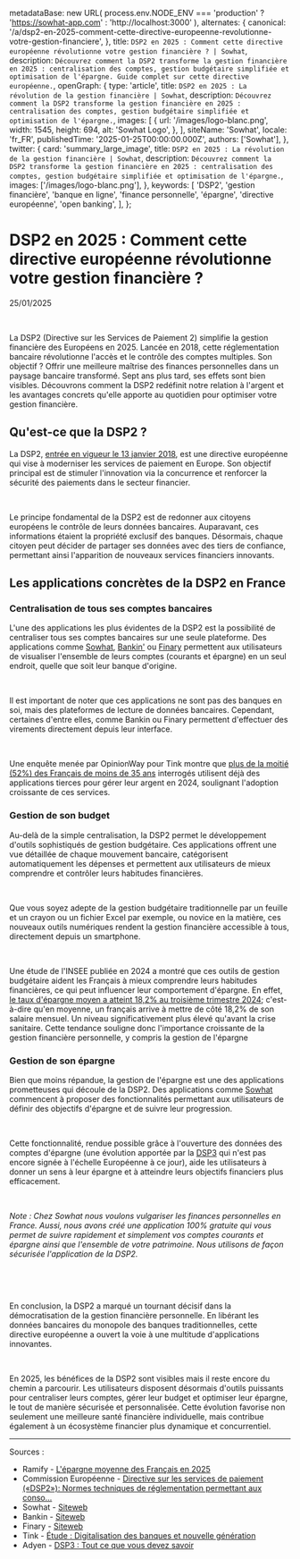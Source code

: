 
  metadataBase: new URL(
    process.env.NODE_ENV === 'production' ? 'https://sowhat-app.com' : 'http://localhost:3000'
  ),
  alternates: {
    canonical:
      '/a/dsp2-en-2025-comment-cette-directive-europeenne-revolutionne-votre-gestion-financiere',
  },
  title: `DSP2 en 2025 : Comment cette directive européenne révolutionne votre gestion financière ? | Sowhat`,
  description: `Découvrez comment la DSP2 transforme la gestion financière en 2025 : centralisation des comptes, gestion budgétaire simplifiée et optimisation de l'épargne. Guide complet sur cette directive européenne.`,
  openGraph: {
    type: 'article',
    title: `DSP2 en 2025 : La révolution de la gestion financière | Sowhat`,
    description: `Découvrez comment la DSP2 transforme la gestion financière en 2025 : centralisation des comptes, gestion budgétaire simplifiée et optimisation de l'épargne.`,
    images: [
      {
        url: '/images/logo-blanc.png',
        width: 1545,
        height: 694,
        alt: 'Sowhat Logo',
      },
    ],
    siteName: 'Sowhat',
    locale: 'fr_FR',
    publishedTime: '2025-01-25T00:00:00.000Z',
    authors: ['Sowhat'],
  },
  twitter: {
    card: 'summary_large_image',
    title: `DSP2 en 2025 : La révolution de la gestion financière | Sowhat`,
    description: `Découvrez comment la DSP2 transforme la gestion financière en 2025 : centralisation des comptes, gestion budgétaire simplifiée et optimisation de l'épargne.`,
    images: ['/images/logo-blanc.png'],
  },
  keywords: [
    'DSP2',
    'gestion financière',
    'banque en ligne',
    'finance personnelle',
    'épargne',
    'directive européenne',
    'open banking',
  ],
};

# DSP2 en 2025 : Comment cette directive européenne révolutionne votre gestion financière ?

<p data-key="date">25/01/2025</p>

<ImageWithCaption
  src={Splash.src}
  alt="Image de deux engrenages"
  caption="Deux engrenages"
  maxHeight={400}
/>

&nbsp;

La DSP2 (Directive sur les Services de Paiement 2) simplifie la gestion financière des Européens en 2025. Lancée en 2018, cette réglementation bancaire révolutionne l'accès et le contrôle des comptes multiples. Son objectif ? Offrir une meilleure maîtrise des finances personnelles dans un paysage bancaire transformé. Sept ans plus tard, ses effets sont bien visibles. Découvrons comment la DSP2 redéfinit notre relation à l'argent et les avantages concrets qu'elle apporte au quotidien pour optimiser votre gestion financière.

## Qu'est-ce que la DSP2 ?

La DSP2, [entrée en vigueur le 13 janvier 2018](https://ec.europa.eu/commission/presscorner/detail/fr/memo_17_4961), est une directive européenne qui vise à moderniser les services de paiement en Europe. Son objectif principal est de stimuler l'innovation via la concurrence et renforcer la sécurité des paiements dans le secteur financier.

&nbsp;

Le principe fondamental de la DSP2 est de redonner aux citoyens européens le contrôle de leurs données bancaires. Auparavant, ces informations étaient la propriété exclusif des banques. Désormais, chaque citoyen peut décider de partager ses données avec des tiers de confiance, permettant ainsi l'apparition de nouveaux services financiers innovants.

## Les applications concrètes de la DSP2 en France

### Centralisation de tous ses comptes bancaires

L'une des applications les plus évidentes de la DSP2 est la possibilité de centraliser tous ses comptes bancaires sur une seule plateforme. Des applications comme [Sowhat](https://www.sowhat-app.fr/), [Bankin'](https://bankin.com/) ou [Finary](https://finary.com/fr) permettent aux utilisateurs de visualiser l'ensemble de leurs comptes (courants et épargne) en un seul endroit, quelle que soit leur banque d'origine.

&nbsp;

Il est important de noter que ces applications ne sont pas des banques en soi, mais des plateformes de lecture de données bancaires. Cependant, certaines d'entre elles, comme Bankin ou Finary permettent d'effectuer des virements directement depuis leur interface.

&nbsp;

Une enquête menée par OpinionWay pour Tink montre que [plus de la moitié (52%) des Français de moins de 35 ans](https://tink.com/fr/blog/all-posts/2024-french-consumer-banking-insights/#la-nouvelle-generation-plus-difficile-a-seduire-et-a-fideliser) interrogés utilisent déjà des applications tierces pour gérer leur argent en 2024, soulignant l'adoption croissante de ces services.

### Gestion de son budget

Au-delà de la simple centralisation, la DSP2 permet le développement d'outils sophistiqués de gestion budgétaire. Ces applications offrent une vue détaillée de chaque mouvement bancaire, catégorisent automatiquement les dépenses et permettent aux utilisateurs de mieux comprendre et contrôler leurs habitudes financières.

&nbsp;

Que vous soyez adepte de la gestion budgétaire traditionnelle par un feuille et un crayon ou un fichier Excel par exemple, ou novice en la matière, ces nouveaux outils numériques rendent la gestion financière accessible à tous, directement depuis un smartphone.

&nbsp;

Une étude de l'INSEE publiée en 2024 a montré que ces outils de gestion budgétaire aident les Français à mieux comprendre leurs habitudes financières, ce qui peut influencer leur comportement d'épargne. En effet, [le taux d'épargne moyen a atteint 18,2% au troisième trimestre 2024](https://www.ramify.fr/epargne/epargne-moyenne-des-francais); c'est-à-dire qu'en moyenne, un français arrive à mettre de côté 18,2% de son salaire mensuel. Un niveau significativement plus élevé qu'avant la crise sanitaire. Cette tendance souligne donc l'importance croissante de la gestion financière personnelle, y compris la gestion de l'épargne

### Gestion de son épargne

Bien que moins répandue, la gestion de l'épargne est une des applications prometteuses qui découle de la DSP2. Des applications comme [Sowhat](https://www.sowhat-app.fr/) commencent à proposer des fonctionnalités permettant aux utilisateurs de définir des objectifs d'épargne et de suivre leur progression.

&nbsp;

Cette fonctionnalité, rendue possible grâce à l'ouverture des données des comptes d'épargne (une évolution apportée par la [DSP3](https://www.adyen.com/fr_FR/ressources/dsp3) qui n'est pas encore signée à l'échelle Européenne à ce jour), aide les utilisateurs à donner un sens à leur épargne et à atteindre leurs objectifs financiers plus efficacement.

&nbsp;

_Note : Chez Sowhat nous voulons vulgariser les finances personnelles en France. Aussi, nous avons créé une application 100% gratuite qui vous permet de suivre rapidement et simplement vos comptes courants et épargne ainsi que l'ensemble de votre patrimoine. Nous utilisons de façon sécurisée l'application de la DSP2._

&nbsp;

&nbsp;

En conclusion, la DSP2 a marqué un tournant décisif dans la démocratisation de la gestion financière personnelle. En libérant les données bancaires du monopole des banques traditionnelles, cette directive européenne a ouvert la voie à une multitude d'applications innovantes.

&nbsp;

En 2025, les bénéfices de la DSP2 sont visibles mais il reste encore du chemin a parcourir. Les utilisateurs disposent désormais d'outils puissants pour centraliser leurs comptes, gérer leur budget et optimiser leur épargne, le tout de manière sécurisée et personnalisée. Cette évolution favorise non seulement une meilleure santé financière individuelle, mais contribue également à un écosystème financier plus dynamique et concurrentiel.

---

Sources :

- Ramify - [L'épargne moyenne des Français en 2025](https://www.ramify.fr/epargne/epargne-moyenne-des-francais)
- Commission Européenne - [Directive sur les services de paiement («DSP2»): Normes techniques de réglementation permettant aux conso…](https://ec.europa.eu/commission/presscorner/detail/fr/memo_17_4961)
- Sowhat - [Siteweb](https://www.sowhat-app.fr/)
- Bankin - [Siteweb](https://bankin.com/)
- Finary - [Siteweb](https://finary.com/fr)
- Tink - [Étude : Digitalisation des banques et nouvelle génération](https://tink.com/fr/blog/all-posts/2024-french-consumer-banking-insights/#la-nouvelle-generation-plus-difficile-a-seduire-et-a-fideliser)
- Adyen - [DSP3 : Tout ce que vous devez savoir](https://www.adyen.com/fr_FR/ressources/dsp3)
